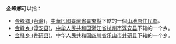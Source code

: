 '''金峰鄉'''可以指：
*[[金峰鄉_(台灣)|金峰鄉 (台灣)]]，[[中華民國|中華民國]][[臺灣省|臺灣省]][[臺東縣|臺東縣]]下轄的一個[[山地原住民鄉|山地原住民鄉]]。
*[[金峰乡_(淳安县)|金峰乡 (淳安县)]]，[[中华人民共和国|中华人民共和国]][[浙江省|浙江省]][[杭州市|杭州市]][[淳安县|淳安县]]下辖的一个乡。
*[[金峰乡_(井研县)|金峰乡 (井研县)]]，中华人民共和国[[四川省|四川省]][[乐山市|乐山市]][[井研县|井研县]]下辖的一个乡。
{{disambig|J金峰鄉|Cat=三字中国乡名消歧義}}